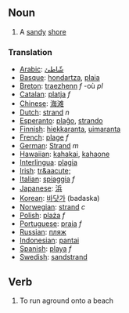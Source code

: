 ==Noun==

# A [[sand]]y [[shore]]

===Translation===
*[[Arabic]]: [[شّاطئ]]
*[[Basque]]: [[hondartza]], [[plaia]]
*[[Breton]]: [[traezhenn]] ''f'' -où ''pl''
*[[Catalan]]: [[platja]] ''f''
*[[Chinese]]: [[海滩]]
*[[Dutch]]: [[strand]] ''n''
*[[Esperanto]]: [[plaĝo]], [[strando]]
*[[Finnish]]: [[hiekkaranta]], [[uimaranta]]
*[[French]]: [[plage]] ''f''
*[[German]]: [[Strand]] ''m''
*[[Hawaiian]]: [[kahakai]], [[kahaone]]
*[[Interlingua]]: [[plagia]]
*[[Irish]]: [[tr&aacute;]]
*[[Italian]]: [[spiaggia]] ''f''
*[[Japanese]]: [[浜]]
*[[Korean]]: [[바닷가]] (badaska)
*[[Norwegian]]: [[strand]] ''c''
*[[Polish]]: [[plaża]] ''f''
*[[Portuguese]]: [[praia]] ''f''
*[[Russian]]: [[пляж]]
*[[Indonesian]]: [[pantai]]
*[[Spanish]]: [[playa]] ''f''
*[[Swedish]]: [[sandstrand]]

==Verb==

# To run aground onto a beach